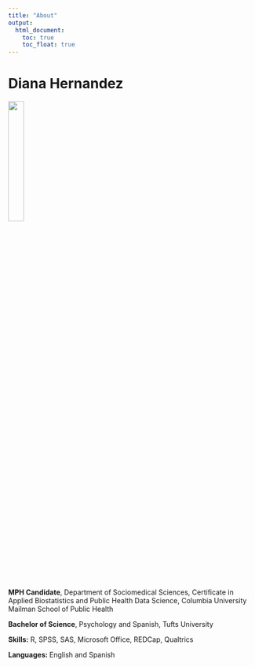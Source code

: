 ```yaml
---
title: "About"
output: 
  html_document:
    toc: true
    toc_float: true
---
```


# **Diana Hernandez**

<img src="images/diana_hernandez_headshot.jpg" style="width:25%">

**MPH Candidate**, Department of Sociomedical Sciences, Certificate in Applied Biostatistics and Public Health Data Science, Columbia University Mailman School of Public Health 

**Bachelor of Science**, Psychology and Spanish, Tufts University

**Skills:** R, SPSS, SAS, Microsoft Office, REDCap, Qualtrics

**Languages:** English and Spanish